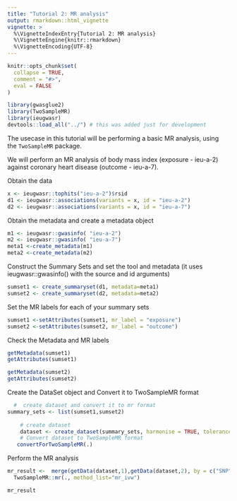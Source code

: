 ```yaml
---
title: "Tutorial 2: MR analysis"
output: rmarkdown::html_vignette
vignette: >
  %\VignetteIndexEntry{Tutorial 2: MR analysis}
  %\VignetteEngine{knitr::rmarkdown}
  %\VignetteEncoding{UTF-8}
---
```


```r
knitr::opts_chunk$set(
  collapse = TRUE,
  comment = "#>",
  eval = FALSE
)
```


```r
library(gwasglue2)
library(TwoSampleMR)
library(ieugwasr)
devtools::load_all("../") # this was added just for development
```


The usecase in this tutorial will be performing a basic MR analysis, using the ``TwoSampleMR`` package.


We will perform an MR analysis of body mass index (exposure - ieu-a-2) against coronary heart disease (outcome - ieu-a-7).

Obtain the data

```r
x <- ieugwasr::tophits("ieu-a-2")$rsid
d1 <- ieugwasr::associations(variants = x, id = "ieu-a-2")
d2 <- ieugwasr::associations(variants = x, id = "ieu-a-7")
```

Obtain the metadata and create a metadata object

```r
m1 <- ieugwasr::gwasinfo( "ieu-a-2")
m2 <- ieugwasr::gwasinfo( "ieu-a-7")
meta1 <-create_metadata(m1)
meta2 <-create_metadata(m2)

```
Construct the Summary Sets and set the tool and metadata (it uses ieugwasr::gwasinfo() with the source and id arguments)

```r
sumset1 <- create_summaryset(d1, metadata=meta1)
sumset2 <- create_summaryset(d2, metadata=meta2)

```

Set the MR labels for each of your summary sets

```r
sumset1 <-setAttributes(sumset1, mr_label = "exposure")
sumset2 <-setAttributes(sumset2, mr_label = "outcome")

```


Check the Metadata and MR labels

```r
getMetadata(sumset1)
getAttributes(sumset1)

getMetadata(sumset2)
getAttributes(sumset2)
```


Create the DataSet object and Convert it to TwoSampleMR format

```r

  #  create dataset and convert it to mr format
summary_sets <- list(sumset1,sumset2)
 
    # create dataset
    dataset <- create_dataset(summary_sets, harmonise = TRUE, tolerance = 0.08, action = 1)  %>%
    # Convert dataset to TwoSampleMR format
   convertForTwoSampleMR(.)

```



Perform the MR analysis
```r
mr_result <-  merge(getData(dataset,1),getData(dataset,2), by = c("SNP", "mr_keep"))  %>%
  TwoSampleMR::mr(., method_list="mr_ivw")

mr_result

```
